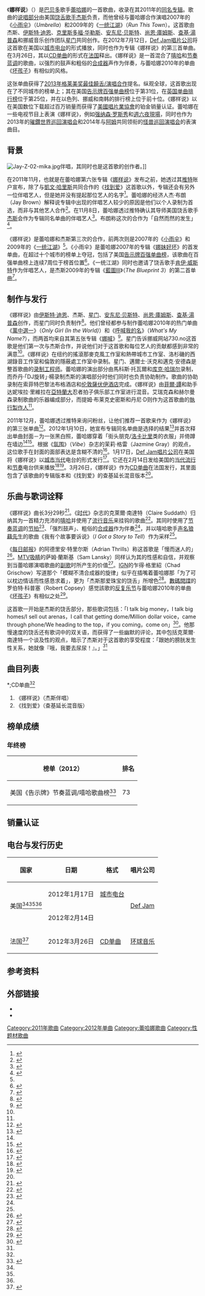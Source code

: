 {{noteTA
|G1=Music
|G2=Show
}}
{{Infobox single
| Name        = 娜样说<br>Talk That Talk
| Cover       = TalkThatTalkCover.png
| Border      = yes
| Alt         = A black-and-white picture of a young girl kneeling while wearing jeans-all outfit. Her hair is in big curls, she has a toothpick between her teeth and holds a chain in her right hand. Capital letter 'R' is present in the left corner, while in the middle the word 'Talk That Talk' is written with red capital letters and also under it 'feat Jay Z' in black capital letters.
| Artist      = [[蕾哈娜|蕾哈娜]] 由[[Jay-Z|杰斯]]伴唱
| Album       = [[娜样说|娜样说]]
| Released    = {{start date|2012|01|17}}
| Recorded    = 2011<br>[[纽约|纽约]]摇滚那麦克风工作室、热带城市工作室<br>[[洛杉矶|洛杉矶]]西湖录音工作室<br>[[伦敦|伦敦]]隐蔽处工作室
| Format      = [[CD单曲|CD单曲]]
| Genre       = [[嘻哈音乐|嘻哈]]
| Length      = {{Duration|m=3|s=29}}
| Label       = {{Flat list|
*[[Def_Jam_Recordings|Def Jam]]
*SRP}}
| Producer    = {{Flat list|
*[[星门|星门]]
*[[库克·哈瑞尔|库克·哈瑞尔]]
*提姆·布莱克史密斯{{small|（[[執行製作人|执行]]）}}
*丹尼·D{{small|（执行）}}}}
| Writer      = {{Flat list|
*[[伊斯特·迪恩|伊斯特·迪恩]]
*[[星门|米克尔·斯托莱尔·艾瑞克森]]
*[[星门|托尔·艾瑞克·赫尔曼森]]
*[[Jay-Z|萧恩·卡特]]
*[[Buckwild|安东尼·贝斯特]]
*[[尚恩·庫姆斯|尚恩·庫姆斯]]
*[[查基·湯普森|查基·湯普森]]
*[[声名狼藉先生|克里斯多福·华勒斯]]}}
| Chronology  = 蕾哈娜单曲
| Last single = 《你是唯一》<br />（2011）
| This single = 《'''娜样说'''》<br />（2012）
| Next single = 《[[Princess_of_China|中国公主]]》<br />（2012）
| Misc        = {{Extra chronology
  | Type        = single
  | Artist      = 杰斯
  | Last single = 《冠冕堂皇》<br />（2012）
  | This single = 《'''娜样说'''》<br />（2012）
  | Next single = 《信仰荒漠》<br />（2012）
}}}}

《'''娜样说'''》（{{lang-en|'''Talk That Talk'''}}）是[[巴贝多|巴贝多]]歌手[[蕾哈娜|蕾哈娜]]的一首歌曲，收录在其2011年的[[娜样说|同名专辑]]。歌曲的[[饶舌|说唱部分]]由美国[[饶舌歌手|饶舌歌手]][[Jay-Z|杰斯]]负责，而他曾经与蕾哈娜合作演唱2007年的《[[小雨伞|小雨伞]]》（''Umbrella''）和2009年的《[[一统江湖|一统江湖]]》（''Run This Town''）。这首歌由杰斯、[[伊斯特·迪恩|伊斯特·迪恩]]、[[声名狼藉先生|克里斯多福·华勒斯]]、[[Buckwild|安东尼·贝斯特]]、[[尚恩·庫姆斯|尚恩·庫姆斯]]、[[查基·湯普森|查基·湯普森]]和挪威音乐创作团队[[星门|星门]]共同创作。在2012年7月12日，[[Def_Jam唱片公司|Def Jam唱片公司]]将这首歌在美国以[[城市当代音乐类型|城市电台]]的形式播放，同时也作为专辑《娜样说》的第三首单曲。在3月26日，其以[[CD单曲|CD单曲]]的形式在[[法国|法国]]释出。《娜样说》是一首混合了[[嘻哈音乐|嘻哈]]和[[节奏蓝调|节奏蓝调]]的歌曲，以强烈的鼓声和粗俗的[[合成器|合成器]]声作为伴奏，与蕾哈娜2010年的单曲《[[坏孩子_(歌曲)|坏孩子]]》有相似的风格。

这张单曲获得了[[第55屆葛萊美獎#饶舌类|2013年格莱美奖最佳饒舌/演唱合作]]提名。纵观全球，这首歌出现在了不同城市的榜单上；其在美国[[告示牌百强单曲榜|告示牌百强单曲榜]]位于第31位，在[[英国单曲排行榜|英国单曲排行榜]]位于第25位，并在以色列、挪威和南韩的排行榜上位于前十位。《娜样说》以在美国数位下载超过百万销量而获得了[[美國唱片業協會|美國唱片業協會]]的铂金销量认证。蕾哈娜在一些电视节目上表演《娜样说》，例如[[强纳森·罗斯秀|强纳森·罗斯秀]]和[[週六夜現場|週六夜現場]]，同时也作为2013年的[[璀鑽世界巡回演唱会|璀鑽世界巡回演唱会]]和2014年与[[阿姆|阿姆]]共同领衔的[[怪兽巡回演唱会_(阿姆和蕾哈娜)|怪兽巡回演唱会]]的表演曲目。

==背景==
[[File:Jay-Z-02-mika.jpg|left]]伴唱，其同时也是这首歌的创作者。]]

在2011年11月，也就是在蕾哈娜第六张专辑《[[娜样说|娜样说]]》发布之前，她透过其[[推特|推特]]账户宣布，除了与[[凱文·哈里斯|凱文·哈里斯]]共同合作的《[[找到爱|找到爱]]》这首歌以外，专辑还会有另外一位伴唱艺人，但是她并没有提起那位艺人的名字<ref name="RapUp1">{{cite web|url=http://www.rap-up.com/2011/11/07/jay-z-reunites-with-rihanna-on-talk-that-talk/#more-103469|title=Jay-Z Reunites with Rihanna on 'Talk That Talk'|work=Rap-Up|date=2011-11-07|accessdate=2011-11-14|archive-date=2019-04-18|archive-url=https://web.archive.org/web/20190418024214/https://www.rap-up.com/2011/11/07/jay-z-reunites-with-rihanna-on-talk-that-talk/#more-103469|dead-url=no}}</ref>。蕾哈娜的经济人杰·布朗（Jay Brown）解释说专辑中出现的伴唱艺人较少的原因是他们以个人录制为首选，而非与其他艺人合作<ref name="Spy">{{cite web|url=http://www.digitalspy.co.uk/music/thesound/a350264/rihannas-new-album-talk-that-talk-first-listen.html|title=Rihanna's new album 'Talk That Talk': First listen|work=[[Digital_Spy|Digital Spy]]|last=Copsey|first=Robert|date=2011-11-10|accessdate=2011-11-14|archive-date=2015-07-15|archive-url=https://web.archive.org/web/20150715084425/http://www.digitalspy.co.uk/music/thesound/a350264/rihannas-new-album-talk-that-talk-first-listen.html|dead-url=no}}</ref>。在11月8日，蕾哈娜透过推特确认其导师美国饶舌歌手[[Jay-Z|杰斯]]会作为专辑同名单曲的伴唱艺人<ref name="MTV1">{{cite web|url=http://www.mtv.com/news/articles/1673976/rihanna-jay-z-talk-that-talk.jhtml|title=Rihanna Confirms Jay-Z Talk That Talk Cameo|publisher=MTV News|last=Vena|first=Jocelyn|date=2011-11-08|accessdate=2011-11-14|archive-date=2013-11-01|archive-url=https://web.archive.org/web/20131101154317/http://www.mtv.com/news/articles/1673976/rihanna-jay-z-talk-that-talk.jhtml|dead-url=no}}</ref>。布朗称这次的合作为「自然而然的发生」<ref>{{cite web|url=http://www.mtv.co.uk/news/rihanna/337117-rihanna-talk-that-talk-first-listen-jay-z-calvin-harris|title=Rihanna – 'Talk That Talk' First Listen!|publisher=MTV UK|last=Dorken|first=Joanne|date=2011-11-10|accessdate=2011-11-16|archive-date=2013-12-30|archive-url=https://web.archive.org/web/20131230233042/http://www.mtv.co.uk/news/rihanna/337117-rihanna-talk-that-talk-first-listen-jay-z-calvin-harris|dead-url=no}}</ref>。

《娜样说》是蕾哈娜和杰斯第三次的合作，前两次则是2007年的《[[小雨伞|小雨伞]]》和2009年的《[[一统江湖|一统江湖]]》<ref name="MTV1"/>。《小雨伞》是蕾哈娜2007年的专辑《[[娜妹好坏|娜妹好坏]]》的首发单曲，在超过十个城市的榜单上夺冠，包括了美国[[告示牌百强单曲榜|告示牌百强单曲榜]]，该歌曲在百强单曲榜上连续7周位于榜首位置<ref>{{cite web|url=http://www.billboard.com/articles/news/1050760/plain-white-ts-finally-unseats-rihanna-on-hot-100|title=Plain White T's Finally Unseats Rihanna On Hot 100|work=[[告示牌_(杂志)|Billboard]]|accessdate=2011-11-14|archive-date=2016-02-02|archive-url=https://web.archive.org/web/20160202223712/http://www.billboard.com/articles/news/1050760/plain-white-ts-finally-unseats-rihanna-on-hot-100|dead-url=no}}</ref>。《一统江湖》同时也邀请了饶舌歌手[[肯伊·威斯特|肯伊·威斯特]]作为伴唱艺人，是杰斯2009年的专辑《[[藍圖III|藍圖III]]》（''The Blueprint 3''）的第二首单曲<ref>{{cite web|url=http://www.mtv.com/news/articles/1616871/20090724/jay_z.jhtml|title=Jay-Z's 'Run This Town' Makes Radio Debut|publisher=MTV News|last=Reid|first=Shaheem|date=2009-07-24|accessdate=2011-11-14|archive-date=2010-01-09|archive-url=https://web.archive.org/web/20100109043753/http://www.mtv.com/news/articles/1616871/20090724/jay_z.jhtml|dead-url=no}}</ref>。

==制作与发行==
《娜样说》由[[伊斯特·迪恩|伊斯特·迪恩]]、杰斯、[[星门|星门]]、[[Buckwild|安东尼·贝斯特]]、[[尚恩·庫姆斯|尚恩·庫姆斯]]、[[查基·湯普森|查基·湯普森]]创作，而星门同时负责制作<ref name="Booklet">{{cite AV media notes|others=Rihanna|title=[[Talk_That_Talk|Talk That Talk]]|year=2011|type= inlay cover|publisher= [[Def_Jam_Recordings|Def Jam]], SRP|page=9}}</ref>。他们曾经都参与制作蕾哈娜2010年的热门单曲《[[萬中選一_(蕾哈娜歌曲)|萬中選一]]》（''Only Girl (In the World)''）和《[[呼喊我的名|呼喊我的名]]》（''What's My Name?''），而两首均来自其第五张专辑《[[娜喊|娜喊]]》<ref>{{cite AV media notes |title=''[[娜喊|Loud]]'' |others=[[Rihanna|Rihanna]] |year=2010 |type=liner notes |publisher=Def Jam, SRP}}</ref>。星门告诉挪威网站730.no这首歌是他们第一次与杰斯合作，并说他们对于这首歌和每位艺人的贡献都感到非常的满意<ref name="RapUp1"/>。《娜样说》在纽约的搖滾那麥克風工作室和熱帶城市工作室、洛杉磯的西湖錄音工作室和倫敦的隱蔽處工作室中录制。星门、邁爾士·沃克和邁克·安德森是整首歌曲的[[音訊工程師|录制工程师]]。蕾哈娜的演出部分由馬科斯·托瓦爾和[[库克·哈瑞尔|库克·哈瑞尔]]录制，而乔丹·「DJ旋转」·楊录制杰斯的演唱部分时他们同时也负责协助制作。歌曲的协助录制在索菲特巴黎法布格酒店和[[薩伏伊酒店|伦敦薩伏伊酒店]]完成。《娜样说》由[[菲爾·譚|菲爾·譚]]和助手达妮埃拉·里維拉在[[亞特蘭大|亞特蘭大]]忍者拍子俱乐部工作室进行混音。艾瑞克森和赫尔曼森录制歌曲的乐器编成部分，而提姆·布莱克史密斯和丹尼·D则作为这首歌曲的[[執行製作人|執行製作人]]<ref name="Booklet"/>。

2011年12月，蕾哈娜透过推特来询问粉丝，让他们推荐一首歌来作为《娜样说》的第三张单曲<ref>{{cite web|url=http://www.capitalfm.com/artists/rihanna/news/talk-talk-single-single/|title=Rihanna Unveils 'Talk That Talk' Single Artwork|publisher=Capital FM|date=2012-01-11|accessdate=2012-01-20|archive-date=2019-04-16|archive-url=https://web.archive.org/web/20190416223813/https://www.capitalfm.com/artists/rihanna/news/talk-talk-single-single/|dead-url=no}}</ref>。2012年1月10日，她宣布专辑同名单曲是选择的结果<ref name="single announced">{{cite web|url=http://www.billboard.com/articles/news/513327/rihanna-reveals-next-single-talk-that-talk|title=Rihanna Reveals Next Single: 'Talk That Talk'|work=Billboard|date=2012-01-11|accessdate=2012-01-11|archive-date=2019-04-18|archive-url=https://web.archive.org/web/20190418094227/https://www.billboard.com/articles/news/513327/rihanna-reveals-next-single-talk-that-talk|dead-url=no}}</ref>并首次释出单曲封面－为一张黑白照，蕾哈娜穿着「街头朋克/[[洛卡比里|洛卡比里]]类的衣服」并倚蹲在墙边<ref name="single announced"/><ref>{{cite web|url=http://www.mtv.com/news/articles/1677082/rihanna-talk-that-talk-single.jhtml|title=Rihanna Reveals Next Talk That Talk Single|publisher=MTV News|date=2012-01-11|accessdate=2012-01-20|archive-date=2013-09-29|archive-url=https://web.archive.org/web/20130929163307/http://www.mtv.com/news/articles/1677082/rihanna-talk-that-talk-single.jhtml|dead-url=no}}</ref>。根据《[[氛围_(杂志)|氛围]]》（''Vibe''）杂志的茉莉·格雷（Jazmine Gray）的观点，这位歌手在封面的面部表达是含糊不清的<ref>{{cite news|url=http://www.vibe.com/article/rihanna-shows-talk-talk-single-artwork|title=Rihanna Shows Off 'Talk That Talk' Single Artwork|work=Vibe|last=Gray|first=Jazmine|date=2012-01-11|accessdate=2013-09-18|archive-date=2013-09-30|archive-url=https://web.archive.org/web/20130930020335/http://www.vibe.com/article/rihanna-shows-talk-talk-single-artwork|dead-url=no}}</ref>。1月17日，[[Def_Jam唱片公司|Def Jam唱片公司]]在美国将《娜样说》以[[城市当代音乐类型|城市当代]]电台的形式发行<ref name="radio">{{cite web |url=http://gfa.radioandrecords.com/publishGFA/GFANextPage.asp?sDate=01/17/2012&Format=5 |title=R&R :: Going for Adds :: Urban |publisher=Radio and Records |accessdate=2012-01-22 |deadurl=yes |archiveurl=https://web.archive.org/web/20130629180938/http://gfa.radioandrecords.com/publishGFA/GFANextPage.asp?sDate=01%2F17%2F2012&Format=5 |archivedate=2013-06-29 }}</ref>。它还在2月14日发给美国的[[當代流行音樂類型電台|当代流行]]和[[节奏当代音乐类型|节奏]]电台供来播放<ref name="gfa.radioandrecords.com">{{cite web|url=http://gfa.radioandrecords.com/publishGFA/GFANextPage.asp?sDate=02/14/2012&Format=1|title=R&R :: Going for Adds :: CHR/Top 40|publisher=Radio and Records|accessdate=2012-01-22|deadurl=yes|archiveurl=https://web.archive.org/web/20130923061020/http://gfa.radioandrecords.com/publishGFA/GFANextPage.asp?sDate=02%2F14%2F2012&Format=1|archivedate=2013-09-23}}</ref><ref name="gfa.radioandrecords">{{cite web|url=http://gfa.radioandrecords.com/publishGFA/GFANextPage.asp?sDate=02/14/2012&Format=9|title=R&R :: Going for Adds :: Rhythmic|publisher=Radio and Records|accessdate=2012-01-22|deadurl=yes|archiveurl=https://web.archive.org/web/20130923060901/http://gfa.radioandrecords.com/publishGFA/GFANextPage.asp?sDate=02%2F14%2F2012&Format=9|archivedate=2013-09-23}}</ref>。3月26日，《娜样说》作为[[CD单曲|CD单曲]]在法国发行，其里面包含了该歌曲的专辑版本和《找到爱》的查基延长混音版本<ref name="cd single"/>。

==乐曲与歌词诠释==
{{listen|filename=Rihanna - Talk That Talk.ogg|title=《娜样说》
|description=《娜样说》的试听版，一首[[嘻哈音乐|嘻哈]]的歌曲并以[[流行音乐|流行音乐]]来挂钩，同时使用了[[节奏蓝调|节奏蓝调]]的[[节拍|节拍]]、强烈鼓声、粗俗的[[合成器|合成器]]作为伴奏，并以嘻哈歌手[[声名狼藉先生|声名狼藉先生]]的歌曲《我有个故事要诉说》作为采样。
|pos=right
|format=[[Ogg|Ogg]]}}

《娜样说》曲长3分29秒<ref name="itunes">{{cite web|url=https://itunes.apple.com/us/album/talk-that-talk-deluxe-edition/id479321646|title=Rihanna – Talk That Talk (Deluxe Edition)|publisher=[[iTunes_Store|iTunes Store]] (US). [[Apple_Inc|Apple Inc]]|accessdate=2012-03-26|archive-date=2016-02-08|archive-url=https://web.archive.org/web/20160208191209/https://itunes.apple.com/us/album/talk-that-talk-deluxe-edition/id479321646|dead-url=no}}</ref>。《[[时代_(杂志)|时代]]》杂志的克萊爾·南達特（Claire Suddath）归纳其为一首精力充沛的[[嘻哈音乐|嘻哈]]并使用了[[流行音乐|流行音乐]]来挂钩的歌曲<ref name="Time">{{cite web|url=http://entertainment.time.com/2011/11/21/music-monday-rihannas-talk-that-talk/|title=Album Review: Rihanna's Talk That Talk|work=[[时代_(杂志)|Time]]|last=Suddath|first=Claire|date=2011-11-21|accessdate=2011-11-25|archive-date=2015-11-28|archive-url=https://web.archive.org/web/20151128071424/http://entertainment.time.com/2011/11/21/music-monday-rihannas-talk-that-talk/|dead-url=no}}</ref>。其同时使用了[[节奏蓝调|节奏蓝调]]的[[节拍|节拍]]<ref name="digital spy">{{cite web|url=http://www.digitalspy.co.uk/music/singlesreviews/a370952/rihanna-ft-jay-z-talk-that-talk-single-review.html|title=Rihanna ft. Jay-Z: 'Talk That Talk' – Single review|work=Digital Spy|last=Corner|first=Lewis|date=2012-03-13|accessdate=2013-08-20|archive-date=2013-07-03|archive-url=https://web.archive.org/web/20130703175124/http://www.digitalspy.co.uk/music/singlesreviews/a370952/rihanna-ft-jay-z-talk-that-talk-single-review.html|dead-url=no}}</ref>、「强烈鼓声」、粗俗的[[合成器|合成器]]作为伴奏<ref name="RapUp1"/>，并以嘻哈歌手[[声名狼藉先生|声名狼藉先生]]的歌曲《我有个故事要诉说》（''I Got a Story to Tell''）作为采样<ref name="Spy"/>。

《[[每日邮报|每日邮报]]》的阿德里安·特里尔斯（Adrian Thrills）称这首歌是「慢而迷人的」<ref>{{cite news|url=http://www.dailymail.co.uk/tvshowbiz/reviews/article-2063019/Rihanna-Talk-That-Talk-music-review-RnB-queen-says-loud.html|title=It seems even pop's most provocative princess is a romantic at heart... Rihanna reveals she just wants love|work=[[Daily_Mail|Daily Mail]]|last=Thrills|first=Adrian|date=2011-11-18|accessdate=2011-11-18|archive-date=2017-01-08|archive-url=https://web.archive.org/web/20170108033909/http://www.dailymail.co.uk/tvshowbiz/reviews/article-2063019/Rihanna-Talk-That-Talk-music-review-RnB-queen-says-loud.html|dead-url=no}}</ref>。[[MTV|MTV吸睛]]的萨姆·蘭斯基（Sam Lansky）同样认为其的性感和自信，并观察到当蕾哈娜演唱歌曲的[[副歌|副歌]]时所产生的价值<ref name="buzzworthy">{{cite web|url=http://buzzworthy.mtv.com/2011/11/21/rihanna-talk-that-talk/|title=Rihanna's 'Talk That Talk': A Track-By-Track Guide To Her New Album|publisher=MTV Buzzworthy|last=Lansky|first=Sam|date=2011-11-21|accessdate=2013-08-22|deadurl=yes|archiveurl=https://www.webcitation.org/6AgHKV9sU?url=http://buzzworthy.mtv.com/2011/11/21/rihanna-talk-that-talk/|archivedate=2012-09-14}}</ref>。[[IGN|IGN]]的乍得·格里紹（Chad Grischow）写道那个「模糊不清合成器的旋律」似乎在插嘴着蕾哈娜那「为了可以枕边情话而性感恳求着」，更为「杰斯那爱珠宝的饶舌」所增色<ref>{{cite web|url=http://www.ign.com/articles/2011/11/22/rihanna-talk-that-talk-review|title=Rihanna: Talk That Talk Review|publisher=IGN|last=Grischow|first=Chad|date=2011-11-22|accessdate=2013-08-20|archive-date=2016-04-19|archive-url=https://web.archive.org/web/20160419213134/http://www.ign.com/articles/2011/11/22/rihanna-talk-that-talk-review|dead-url=no}}</ref>。[[數碼間諜|數碼間諜]]的罗伯特·科普塞（Robert Copsey）感觉該歌的[[固定低音|反复乐节]]与蕾哈娜2010年的单曲《[[坏孩子_(歌曲)|坏孩子]]》有相似之处<ref>{{cite web|url=http://www.digitalspy.co.uk/music/albumreviews/a351462/rihanna-talk-that-talk-album-review.html|title=Rihanna: 'Talk That Talk' – Album review|work=Digital Spy|last=Copsey|first=Robert|date=2011-11-21|accessdate=2013-08-22|archive-date=2013-06-05|archive-url=https://web.archive.org/web/20130605043843/http://www.digitalspy.co.uk/music/albumreviews/a351462/rihanna-talk-that-talk-album-review.html|dead-url=no}}</ref>。

这首歌一开始是杰斯的饶舌部分，那些歌词包括：「I talk big money，I talk big homes/I sell out arenas，I call that getting dome/Million dollar voice，came through phone/We heading to the top，if you coming，come on」<ref>{{cite web|url=http://rapfix.mtv.com/2011/11/13/rihanna-talk-that-talk-new-song-with-jay-z/|title=Rihanna Drops 'Talk That Talk' Single Featuring Jay-Z|publisher=MTV News|last=D.L.|first=Chandler|date=2011-11-13|accessdate=2011-11-14|deadurl=yes|archiveurl=https://web.archive.org/web/20111114170342/http://rapfix.mtv.com/2011/11/13/rihanna-talk-that-talk-new-song-with-jay-z/|archivedate=2011-11-14}}</ref>。他那慢速度的饶舌还有歌词中的双关语，而获得了一些幽默的评论，其中包括克萊爾·南達特一个谈及性的观点，暗示了杰斯对于这首歌的享受程度：「跟她的膀胱发生性关系，她就像『哦，我要去尿尿！』。」<ref name="Time"/>

==曲目列表==
*;CD单曲<ref name="cd single"/>
#《娜样说》（杰斯伴唱）
#《找到爱》（查基延长混音版）

==榜单成绩==
===年终榜===
{| class="wikitable unsortable plainrowheaders" style="text-align:center;"
|-
!scope="col"|榜单（2012）
!scope="col"|排名
|-
!scope="row"|美国《告示牌》节奏蓝调/嘻哈歌曲榜<ref name="year end chart">{{cite web |url=http://www.billboard.com/charts/year-end/2012/hot-r-b-hip-hop-songs |title=R&B/Hip-Hop Songs – 2012 Year End Charts |work=Billboard |accessdate=2012-12-16 |archive-date=2015-11-09 |archive-url=https://web.archive.org/web/20151109094407/http://www.billboard.com/charts/year-end/2012/hot-r-b-hip-hop-songs |dead-url=no }}</ref>
|73
|}

==销量认证==
{{Certification Table Top}}
{{Certification Table Entry|region=Australia|certyear=2012|relyear=2012|award=白金|refname="ausgold"|accessdate=2012-06-12|type=single}}
{{Certification Table Entry|region=Sweden|certyear=2012|relyear=2012|artist=Rihanna|title=Talk That Talk|award=金|type=single|accessdate=2013-06-06}}
{{Certification Table Entry|region=United States|relyear=2012|certyear=2015|title=Talk That Talk|artist=Rihanna|type=single|award=白金|refname="riaa"|accessdate=2013-06-06}}
{{Certification Table Bottom}}

==电台与发行历史==
{| class="wikitable plainrowheaders"
|-
!scope="col"|国家
!scope="col"|日期
!scope="col"|格式
!scope="col"|唱片公司
|-
!scope="row" rowspan="2"| 美国<ref name="radio"/><ref name="gfa.radioandrecords.com"/><ref name="gfa.radioandrecords"/>
|2012年1月17日
|[[城市当代音乐类型|城市电台]]
|rowspan="2"| [[Def_Jam唱片公司|Def Jam]]
|-
|2012年2月14日
|{{Flat list|
*[[當代流行音樂類型電台|当代流行]] 
*[[节奏当代音乐类型|节奏电台]]}}
|-
!scope="row"| 法国<ref name="cd single">{{cite web|url=http://www.amazon.fr/Talk-That-Rihanna/dp/B007EED66K/ref=sr_1_15?ie=UTF8&qid=1333383750&sr=8-15|title=Talk That Talk (CD single)|publisher=[[Amazon.com|Amazon.com]] (FR). Amazon Inc|accessdate=2012-06-12|archive-date=2019-12-17|archive-url=https://web.archive.org/web/20191217043815/https://www.amazon.fr/Talk-That-Rihanna/dp/B007EED66K/ref%3Dsr_1_15?ie=UTF8&qid=1333383750&sr=8-15|dead-url=no}}</ref>
|2012年3月26日
|[[CD单曲|CD单曲]]
|[[环球唱片|环球音乐]]
|}

==参考资料==
{{Reflist|30em}}

==外部链接==
* {{MetroLyrics song|rihanna|talk-that-talk}}<!-- Licensed lyrics provider -->
* {{YouTube|id=Z8FarCnm1mE|title=《娜样说》（原声带）}}

{{蕾哈娜单曲}}

[[Category:2011年歌曲|Category:2011年歌曲]]
[[Category:2012年单曲|Category:2012年单曲]]
[[Category:蕾哈娜歌曲|Category:蕾哈娜歌曲]]
[[Category:性题材歌曲|Category:性题材歌曲]]